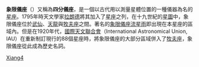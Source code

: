 {{unreferenced|time=2018-01-07T01:32:26+00:00}}
'''象限儀座'''（{{lang-la|Quadrans Muralis}}）又稱為'''四分儀座'''，是一個以古代用以測量星體位置的一種儀器為名的[[星座|星座]]。1795年時天文學家[[拉朗德|拉朗德]]將其加入了[[星座|星座]]之列，在十九世紀的[[星圖|星圖]]中，象限儀座位於[[武仙座|武仙]]、[[天龙座|天龍]]與[[牧夫座|牧夫座]]之間。著名的[[象限儀座流星雨|象限儀座流星雨]]即出現在本星座的區域內。但是在1920年代，[[國際天文聯合會|國際天文聯合會]]（International Astronomical Union, IAU）在重新制訂現行的88個星座時，將象限儀座的大部分區域併入了[[牧夫座|牧夫座]]，象限儀座從此成為歷史名詞。

{{astro-stub}}

[[Category:已废弃星座|Xiang4]]